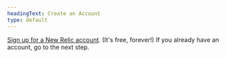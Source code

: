 ```yaml
---
headingText: Create an Account
type: default
---
```


[Sign up for a New Relic account](https://newrelic.com/signup). (It's free, forever!)
If you already have an account, go to the next step.
